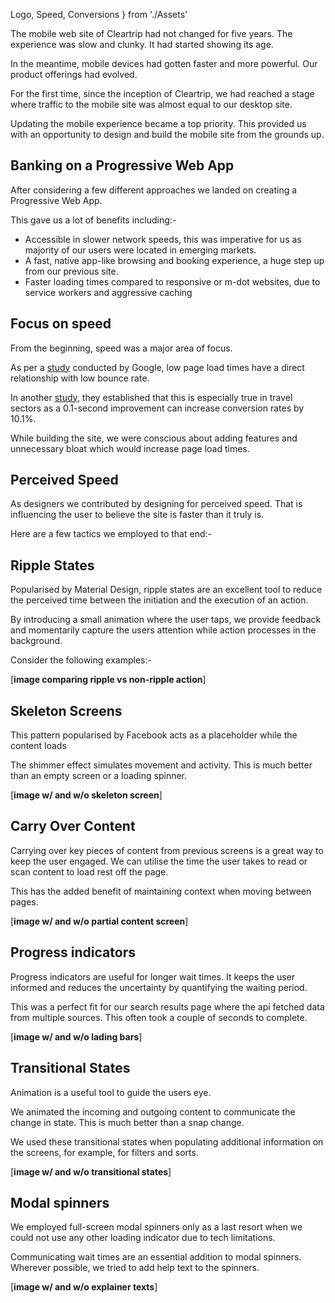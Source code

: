   Logo,
  Speed,
  Conversions
} from './Assets'

The mobile web site of Cleartrip had not changed for five years. The experience was slow and clunky. It had started showing its age.

In the meantime, mobile devices had gotten faster and more powerful. Our product offerings had evolved.

For the first time, since the inception of Cleartrip, we had reached a stage where traffic to the mobile site was almost equal to our desktop site.

Updating the mobile experience became a top priority. This provided us with an opportunity to design and build the mobile site from the grounds up.

## Banking on a Progressive Web App

After considering a few different approaches we landed on creating a Progressive Web App.

<Logo />

This gave us a lot of benefits including:-

- Accessible in slower network speeds, this was imperative for us as majority of our users were located in emerging markets.
- A fast, native app-like browsing and booking experience, a huge step up from our previous site.
- Faster loading times compared to responsive or m-dot websites, due to service workers and aggressive caching

## Focus on speed

From the beginning, speed was a major area of focus.

As per a [study](https://www.thinkwithgoogle.com/marketing-strategies/app-and-mobile/mobile-page-speed-new-industry-benchmarks/) conducted by Google, low page load times have a direct relationship with low bounce rate.

<Speed />

In another [study](https://www.thinkwithgoogle.com/future-of-marketing/creativity/mobile-page-speed-data/), they established that this is especially true in travel sectors as a 0.1-second improvement can increase conversion rates by 10.1%.

<Conversions />

While building the site, we were conscious about adding features and unnecessary bloat which would increase page load times.

## Perceived Speed

As designers we contributed by designing for perceived speed. That is influencing the user to believe the site is faster than it truly is.

Here are a few tactics we employed to that end:-

## Ripple States

Popularised by Material Design, ripple states are an excellent tool to reduce the perceived time between the initiation and the execution of an action.

By introducing a small animation where the user taps, we provide feedback and momentarily capture the users attention while action processes in the background.

Consider the following examples:-

[**image comparing ripple vs non-ripple action**]

## Skeleton Screens

This pattern popularised by Facebook acts as a placeholder while the content loads

The shimmer effect simulates movement and activity. This is much better than an empty screen or a loading spinner.

[**image w/ and w/o skeleton screen**]

## Carry Over Content

Carrying over key pieces of content from previous screens is a great way to keep the user engaged. We can utilise the time the user takes to read or scan content to load rest off the page.

This has the added benefit of maintaining context when moving between pages.

[**image w/ and w/o partial content screen**]

## Progress indicators

Progress indicators are useful for longer wait times. It keeps the user informed and reduces the uncertainty by quantifying the waiting period.

This was a perfect fit for our search results page where the api fetched data from multiple sources. This often took a couple of seconds to complete.

[**image w/ and w/o lading bars**]


## Transitional States


Animation is a useful tool to guide the users eye.

We animated the incoming and outgoing content to communicate the change in state. This is much better than a snap change.

We used these transitional states when populating additional information on the screens, for example, for filters and sorts.

[**image w/ and w/o transitional states**]

## Modal spinners

We employed full-screen modal spinners only as a  last resort when we could not use any other loading indicator due to tech limitations.

Communicating wait times are an essential addition to modal spinners. Wherever possible, we tried to add help text to the spinners.

[**image w/ and w/o explainer texts**]
